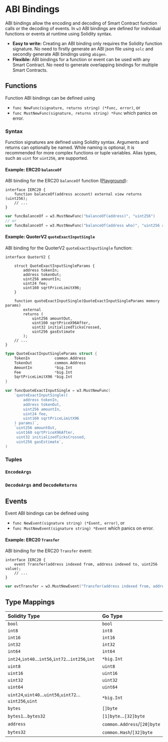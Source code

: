 # ABI Bindings

ABI bindings allow the encoding and decoding of Smart Contract function calls or the decoding of events.
In `w3` ABI bindings are defined for individual functions or events at runtime using Solidity syntax.

* **Easy to write:** Creating an ABI binding only requires the Solidity function signature. No need
  to firstly generate an ABI json file using `solc` and secondly generate ABI bindings using `abigen`.
* **Flexible:** ABI bindings for a function or event can be used with any Smart Contract. No need to
  generate overlapping bindings for multiple Smart Contracts.


## Functions

Function ABI bindings can be defined using
* `func NewFunc(signature, returns string) (*Func, error)`, or
* `func MustNewFunc(signature, returns string) *Func` which panics on error.

### Syntax

Function signatures are defined using Solidity syntax. Arguments and returns can optionally be named. While naming is optional, it is recommended for more complex functions or tuple variables. Alias types, such as `uint` for `uint256`, are supported.

#### Example: ERC20 `balanceOf`

ABI binding for the ERC20 `balanceOf` function ([Playground](https://pkg.go.dev/github.com/lmittmann/w3#example-NewFunc-BalanceOf)):

```solidity filename="Solidity"
interface IERC20 {
    function balanceOf(address account) external view returns (uint256);
    // ...
}
```

```go filename="Go"
var funcBalanceOf = w3.MustNewFunc("balanceOf(address)", "uint256")
// or
var funcBalanceOf = w3.MustNewFunc("balanceOf(address who)", "uint256 amount")
```

#### Example: QuoterV2 `quoteExactInputSingle`

ABI binding for the QuoterV2 `quoteExactInputSingle` function:

```solidity filename="Solidity"
interface QuoterV2 {

    struct QuoteExactInputSingleParams {
        address tokenIn;
        address tokenOut;
        uint256 amountIn;
        uint24 fee;
        uint160 sqrtPriceLimitX96;
    }

    function quoteExactInputSingle(QuoteExactInputSingleParams memory params)
        external
        returns (
            uint256 amountOut,
            uint160 sqrtPriceX96After,
            uint32 initializedTicksCrossed,
            uint256 gasEstimate
        );
    // ...
}
```

```go filename="Go"
type QuoteExactInputSingleParams struct {
    TokenIn           common.Address
    TokenOut          common.Address
    AmountIn          *big.Int
    Fee               *big.Int
    SqrtPriceLimitX96 *big.Int
}

var funcQuoteExactInputSingle = w3.MustNewFunc(
    `quoteExactInputSingle((
        address tokenIn,
        address tokenOut,
        uint256 amountIn,
        uint24 fee,
        uint160 sqrtPriceLimitX96
    ) params)`,
    `uint256 amountOut,
     uint160 sqrtPriceX96After,
     uint32 initializedTicksCrossed,
     uint256 gasEstimate`,
)
```

### Tuples


### `EncodeArgs`

### `DecodeArgs` and `DecodeReturns`

## Events

Event ABI bindings can be defined using
* `func NewEvent(signature string) (*Event, error)`, or
* `func MustNewEvent(signature string) *Event` which panics on error.

#### Example: ERC20 `Transfer`

ABI binding for the ERC20 `Transfer` event:

```solidity filename="Solidity"
interface IERC20 {
    event Transfer(address indexed from, address indexed to, uint256 value);
    // ...
}
```

```go filename="Go"
var evtTransfer = w3.MustNewEvent("Transfer(address indexed from, address indexed to, uint256 value)")
```


## Type Mappings

| **Solidity Type**                                    | **Go Type**                 |
|:-----------------------------------------------------|:----------------------------|
| `bool`                                               | `bool`                      |
| `int8`                                               | `int8`                      |
| `int16`                                              | `int16`                     |
| `int32`                                              | `int32`                     |
| `int64`                                              | `int64`                     |
| `int24`,`int40`…`int56`,`int72`…`int256`,`int`       | `*big.Int`                  |
| `uint8`                                              | `uint8`                     |
| `uint16`                                             | `uint16`                    |
| `uint32`                                             | `uint32`                    |
| `uint64`                                             | `uint64`                    |
| `uint24`,`uint40`…`uint56`,`uint72`…`uint256`,`uint` | `*big.Int`                  |
| `bytes`                                              | `[]byte`                    |
| `bytes1`…`bytes32`                                   | `[1]byte`…`[32]byte`        |
| `address`                                            | `common.Address`/`[20]byte` |
| `bytes32`                                            | `common.Hash`/`[32]byte`    |

